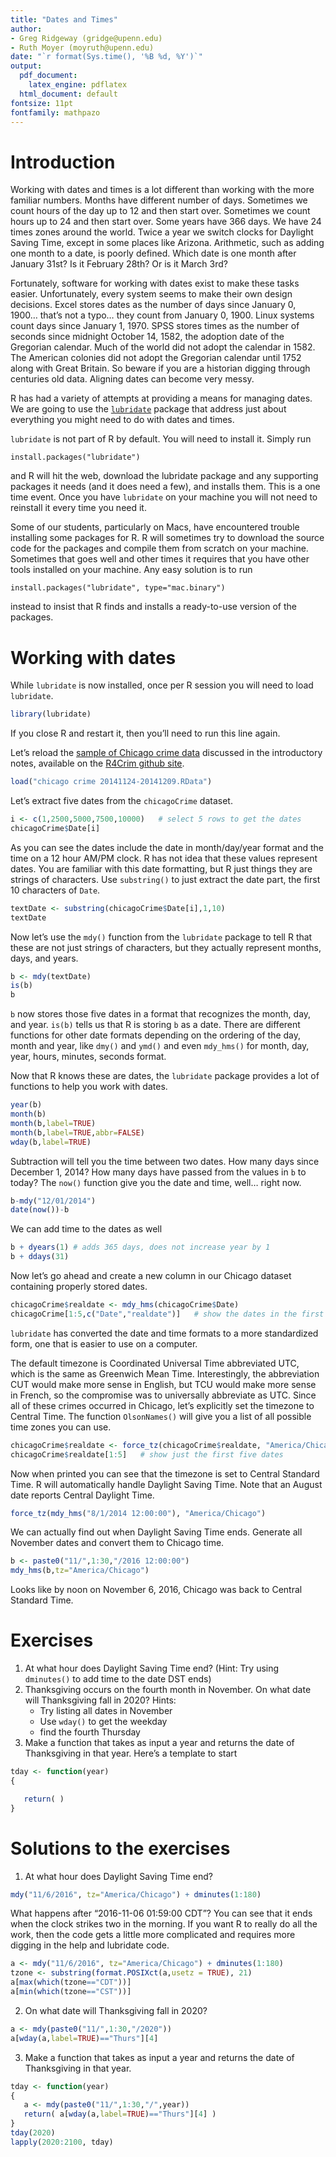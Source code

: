```yaml
---
title: "Dates and Times"
author:
- Greg Ridgeway (gridge@upenn.edu)
- Ruth Moyer (moyruth@upenn.edu)
date: "`r format(Sys.time(), '%B %d, %Y')`"
output:
  pdf_document:
    latex_engine: pdflatex
  html_document: default
fontsize: 11pt
fontfamily: mathpazo
---
```

<!-- PDF YAML header Ctrl-Shift-C to comment/uncomment -->

<!-- --- -->
<!-- title: "Dates and Times" -->
<!-- author: -->
<!-- - affiliation: University of Pennsylvania -->
<!--   email: gridge@upenn.edu -->
<!--   name: Greg Ridgeway -->
<!-- - affiliation: University of Pennsylvania -->
<!--   email: moyruth@upenn.edu -->
<!--   name: Ruth Moyer -->
<!-- date: "`r format(Sys.time(), '%B %d, %Y')`" -->
<!-- output: -->
<!--   html_document: -->
<!--     css: htmlstyle.css -->
<!-- --- -->
<!-- HTML YAML header Ctrl-Shift-C to comment/uncomment -->




# Introduction

Working with dates and times is a lot different than working with the more familiar numbers. Months have different number of days. Sometimes we count hours of the day up to 12 and then start over. Sometimes we count hours up to 24 and then start over. Some years have 366 days. We have 24 times zones around the world. Twice a year we switch clocks for Daylight Saving Time, except in some places like Arizona. Arithmetic, such as adding one month to a date, is poorly defined. Which date is one month after January 31st? Is it February 28th? Or is it March 3rd?

Fortunately, software for working with dates exist to make these tasks easier. Unfortunately, every system seems to make their own design decisions. Excel stores dates as the number of days since January 0, 1900... that's not a typo... they count from January 0, 1900. Linux systems count days since January 1, 1970. SPSS stores times as the number of seconds since midnight October 14, 1582, the adoption date of the Gregorian calendar. Much of the world did not adopt the calendar in 1582. The American colonies did not adopt the Gregorian calendar until 1752 along with Great Britain. So beware if you are a historian digging through centuries old data. Aligning dates can become very messy.

R has had a variety of attempts at providing a means for managing dates. We are going to use the [`lubridate`](http://www.jstatsoft.org/v40/i03/paper) package that address just about everything you might need to do with dates and times. 

`lubridate` is not part of R by default. You will need to install it. Simply run
```
install.packages("lubridate")
```
and R will hit the web, download the lubridate package and any supporting packages it needs (and it does need a few), and installs them. This is a one time event. Once you have `lubridate` on your machine you will not need to reinstall it every time you need it.

Some of our students, particularly on Macs, have encountered trouble installing some packages for R. R will sometimes try to download the source code for the packages and compile them from scratch on your machine. Sometimes that goes well and other times it requires that you have other tools installed on your machine. Any easy solution is to run
```
install.packages("lubridate", type="mac.binary")
```
instead to insist that R finds and installs a ready-to-use version of the packages.


# Working with dates
While `lubridate` is now installed, once per R session you will need to load `lubridate`. 
```r
library(lubridate)
```
If you close R and restart it, then you'll need to run this line again.

Let's reload the [sample of Chicago crime data](https://github.com/gregridgeway/R4criminology/blob/master/chicago%20crime%2020141124-20141209.RData) discussed in the introductory notes, available on the [R4Crim github site](https://github.com/gregridgeway/R4crim).
```r
load("chicago crime 20141124-20141209.RData")
```

Let's extract five dates from the `chicagoCrime` dataset.
```r
i <- c(1,2500,5000,7500,10000)   # select 5 rows to get the dates
chicagoCrime$Date[i]
```
As you can see the dates include the date in month/day/year format and the time on a 12 hour AM/PM clock. R has not idea that these values represent dates. You are familiar with this date formatting, but R just things they are strings of characters. Use `substring()` to just extract the date part, the first 10 characters of `Date`.
```r
textDate <- substring(chicagoCrime$Date[i],1,10)
textDate
```

Now let's use the `mdy()` function from the `lubridate` package to tell R that these are not just strings of characters, but they actually represent months, days, and years.
```r
b <- mdy(textDate)
is(b)
b
```
`b` now stores those five dates in a format that recognizes the month, day, and year. `is(b)` tells us that R is storing `b` as a date. There are different functions for other date formats depending on the ordering of the day, month and year, like `dmy()` and `ymd()` and even `mdy_hms()` for month, day, year, hours, minutes, seconds format.

Now that R knows these are dates, the `lubridate` package provides a lot of functions to help you work with dates.
```r
year(b)
month(b)
month(b,label=TRUE)
month(b,label=TRUE,abbr=FALSE)
wday(b,label=TRUE)
```

Subtraction will tell you the time between two dates. How many days since December 1, 2014? How many days have passed from the values in `b` to today? The `now()` function give you the date and time, well... right now.
```r
b-mdy("12/01/2014")
date(now())-b
```

We can add time to the dates as well
```r
b + dyears(1) # adds 365 days, does not increase year by 1
b + ddays(31)
```

Now let's go ahead and create a new column in our Chicago dataset containing properly stored dates.
```r
chicagoCrime$realdate <- mdy_hms(chicagoCrime$Date)
chicagoCrime[1:5,c("Date","realdate")]   # show the dates in the first five rows
```
`lubridate` has converted the date and time formats to a more standardized form, one that is easier to use on a computer.

The default timezone is Coordinated Universal Time abbreviated UTC, which is the same as Greenwich Mean Time. Interestingly, the abbreviation CUT would make more sense in English, but TCU would make more sense in French, so the compromise was to universally abbreviate as UTC. Since all of these crimes occurred in Chicago, let's explicitly set the timezone to Central Time. The function `OlsonNames()` will give you a list of all possible time zones you can use.
```r
chicagoCrime$realdate <- force_tz(chicagoCrime$realdate, "America/Chicago")
chicagoCrime$realdate[1:5]   # show just the first five dates
```
Now when printed you can see that the timezone is set to Central Standard Time. R will automatically handle Daylight Saving Time. Note that an August date reports Central Daylight Time.
```r
force_tz(mdy_hms("8/1/2014 12:00:00"), "America/Chicago")
```

We can actually find out when Daylight Saving Time ends. Generate all November dates and convert them to Chicago time.
```r
b <- paste0("11/",1:30,"/2016 12:00:00")
mdy_hms(b,tz="America/Chicago")
```
Looks like by noon on November 6, 2016, Chicago was back to Central Standard Time.

# Exercises
1. At what hour does Daylight Saving Time end? (Hint: Try using `dminutes()` to add time to the date DST ends)
2. Thanksgiving occurs on the fourth month in November. On what date will Thanksgiving fall in 2020? Hints:
     + Try listing all dates in November
     + Use `wday()` to get the weekday
     + find the fourth Thursday
3. Make a function that takes as input a year and returns the date of Thanksgiving in that year. Here's a template to start

```r
tday <- function(year)
{

   return( )
}
```

# Solutions to the exercises 
1. At what hour does Daylight Saving Time end?
```r
mdy("11/6/2016", tz="America/Chicago") + dminutes(1:180)
```
What happens after "2016-11-06 01:59:00 CDT"? You can see that it ends when the clock strikes two in the morning. If you want R to really do all the work, then the code gets a little more complicated and requires more digging in the help and lubridate code.
```r
a <- mdy("11/6/2016", tz="America/Chicago") + dminutes(1:180)
tzone <- substring(format.POSIXct(a,usetz = TRUE), 21)
a[max(which(tzone=="CDT"))]
a[min(which(tzone=="CST"))]
```

2. On what date will Thanksgiving fall in 2020?
```r
a <- mdy(paste0("11/",1:30,"/2020"))
a[wday(a,label=TRUE)=="Thurs"][4]
```

3. Make a function that takes as input a year and returns the date of Thanksgiving in that year.
```r
tday <- function(year)
{
   a <- mdy(paste0("11/",1:30,"/",year))
   return( a[wday(a,label=TRUE)=="Thurs"][4] )
}
tday(2020)
lapply(2020:2100, tday)
```
